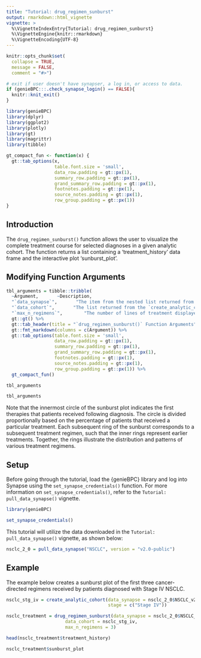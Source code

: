 ```yaml
---
title: "Tutorial: drug_regimen_sunburst"
output: rmarkdown::html_vignette
vignette: >
  %\VignetteIndexEntry{Tutorial: drug_regimen_sunburst}
  %\VignetteEngine{knitr::rmarkdown}
  %\VignetteEncoding{UTF-8}
---
```


```r
knitr::opts_chunk$set(
  collapse = TRUE,
  message = FALSE,
  comment = "#>")

# exit if user doesn't have synapser, a log in, or access to data.
if (genieBPC:::.check_synapse_login() == FALSE){
  knitr::knit_exit()
}
```

```r
library(genieBPC)
library(dplyr)
library(ggplot2)
library(plotly)
library(gt)
library(magrittr)
library(tibble)
```

```r
gt_compact_fun <- function(x) {
  gt::tab_options(x,
                  table.font.size = 'small',
                  data_row.padding = gt::px(1),
                  summary_row.padding = gt::px(1),
                  grand_summary_row.padding = gt::px(1),
                  footnotes.padding = gt::px(1),
                  source_notes.padding = gt::px(1),
                  row_group.padding = gt::px(1))
}
```


## Introduction

The `drug_regimen_sunburst()` function allows the user to visualize the complete treatment course for selected diagnoses in a given analytic cohort. The function returns a list containing a 'treatment_history' data frame and the interactive plot 'sunburst_plot'.


## Modifying Function Arguments

```r
tbl_arguments = tibble::tribble(
  ~Argument,       ~Description,
  "`data_synapse`",       "The item from the nested list returned from pull_data_synapse() corresponding to the cancer cohort of interest.",
  "`data_cohort`",       "The list returned from the `create_analytic_cohort()` function call.",
  "`max_n_regimens`",        "The number of lines of treatment displayed in the sunburst plot.") %>%
  gt::gt() %>%
  gt::tab_header(title = "`drug_regimen_sunburst()` Function Arguments") %>%
  gt::fmt_markdown(columns = c(Argument)) %>%
  gt::tab_options(table.font.size = 'small',
                  data_row.padding = gt::px(1),
                  summary_row.padding = gt::px(1),
                  grand_summary_row.padding = gt::px(1),
                  footnotes.padding = gt::px(1),
                  source_notes.padding = gt::px(1),
                  row_group.padding = gt::px(1)) %>%
  gt_compact_fun()

tbl_arguments
```

```r
tbl_arguments
```

Note that the innermost circle of the sunburst plot indicates the first therapies that patients received following diagnosis. The circle is divided proportionally based on the percentage of patients that received a particular treatment. Each subsequent ring of the sunburst corresponds to a subsequent treatment regimen, such that the inner rings represent earlier treatments. Together, the rings illustrate the distribution and patterns of various treatment regimens.

## Setup

Before going through the tutorial, load the {genieBPC} library and log into Synapse using the `set_synapse_credentials()` function. For more information on `set_synapse_credentials()`, refer to the `Tutorial: pull_data_synapse()` vignette.

```r
library(genieBPC)

set_synapse_credentials()
```

This tutorial will utilize the data downloaded in the `Tutorial: pull_data_synapse()` vignette, as shown below:


```r
nsclc_2_0 = pull_data_synapse("NSCLC", version = "v2.0-public")
```


## Example

The example below creates a sunburst plot of the first three cancer-directed regimens received by patients diagnosed with Stage IV NSCLC. 


```r
nsclc_stg_iv = create_analytic_cohort(data_synapse = nsclc_2_0$NSCLC_v2.0,
                                      stage = c("Stage IV"))

nsclc_treatment = drug_regimen_sunburst(data_synapse = nsclc_2_0$NSCLC_v2.0,
                      data_cohort = nsclc_stg_iv,
                      max_n_regimens = 3)
```

```r
head(nsclc_treatment$treatment_history)
```

```r
nsclc_treatment$sunburst_plot
```

